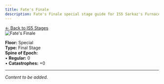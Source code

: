 ```yaml
---
title: Fate's Finale
description: Fate's Finale special stage guide for IS5 Sarkaz's Furnaceside Fables
---
```


<div class="back-button-container">
  <a href="/is5-sarkaz/stages/" class="back-button">
    <span class="back-arrow">←</span>
    <span class="back-text">Back to IS5 Stages</span>
  </a>
</div>


<img src="/stages/is5/fates-finale.png" alt="Fate's Finale" />

**Floor:** Special  
**Type:** Final Stage  
**Spine of Epoch:**<br />
• **Regular:** 0<br />
• **Catastrophes:** +0

---

*Content to be added.*
